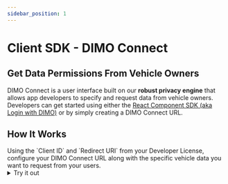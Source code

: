 ```yaml
---
sidebar_position: 1
---
```




# Client SDK - DIMO Connect

## Get Data Permissions From Vehicle Owners

DIMO Connect is a user interface built on our **robust privacy engine** that allows app developers to specify and request data from vehicle owners. 
Developers can get started using either the [React Component SDK (aka Login with DIMO)](https://www.npmjs.com/package/@dimo-network/login-with-dimo) or by simply creating a DIMO Connect URL.

## How It Works

<Stepper>
  <Step title="Configure Your URL">
    <ImageTooltips
      src="/img/ConfigureConnectURL.png"
      alt="DIMO Connect URL"
      tooltipAreas={[
        {
          x: 24, y: 45, width: 10, height: 17,
          title: "DIMO Connect URL",
          text: "Make sure you recognize login.dimo.org as this is the base URL for DIMO Connect."
        },
        {
          x: 34, y: 45, width: 42, height: 17,
          title: "Client ID",
          text: "Get this public ID from your Developer License."
        },
        {
          x: 77, y: 45, width: 22, height: 17,
          title: "Redirect URI",
          text: "Make sure you configure this properly on your Developer License."
        }
      ]}
    />
    Using the `Client ID` and `Redirect URI` from your Developer License, configure your DIMO Connect URL along with the specific vehicle data you want to request from your users.
    <details>
      <summary>Try it out</summary>
      <Tabs>
        <TabItem value="URL Method" label="URL Method">
          <DimoUrlBuilder />
        </TabItem>
        <TabItem value="SDK Method" label="SDK Method">
        ```jsx
        import {
          LoginWithDimo,
          ShareVehiclesWithDimo,
          ExecuteAdvancedTransactionWithDimo,
          initializeDimoSDK,
          useDimoAuthState,
      } from "@dimo-network/login-with-dimo";

      const { isAuthenticated, getValidJWT, email, walletAddress, getEmail } =
      useDimoAuthState();

      useEffect(()=>{ if ( isAuthenticated ) {
      //makeAuthenticatedRequest(getValidJWT()) console.log(email);
      console.log(walletAddress); } },[isAuthenticated])

      initializeDimoSDK({ clientId: process.env.REACT_APP_DIMO_CLIENT_ID!,
      redirectUri: process.env.REACT_APP_DIMO_REDIRECT_URI!, });

      ...

      {isAuthenticated ? (

      <ShareVehiclesWithDimo
        mode="popup"
        onSuccess={authData => console.log('Success:', authData)}
        onError={error => console.error('Error:', error)}
        permissionTemplateId={'1'}
        // expirationDate={} // Optional ISO string
      />

        <ExecuteAdvancedTransactionWithDimo
          mode="popup"
          onSuccess={(transactionData: any) =>
            console.log("Transaction Hash:", transactionData.transactionHash)
          }
          onError={(error: any) => console.error("Error:", error)}
          address="0x21cFE003997fB7c2B3cfe5cf71e7833B7B2eCe10"
          value="0"
          abi={sampleAbi}
          functionName="transfer"
          args={["0x62b98e019e0d3e4A1Ad8C786202e09017Bd995e1", "0"]}
        />
      ) : (
        <LoginWithDimo
          mode="popup"
          onSuccess={(authData) => console.log("Success:", authData)}
          onError={(error) => console.error("Error:", error)}
          permissionTemplateId={permissionsEnabled ? "1" : undefined}
          // expirationDate={} // Optional ISO string
          // vehicles={["585","586"]}
        />
      )}
      ```
        </TabItem>
      </Tabs>
    </details>
  </Step>

  <Step title="Share with Users">
    <ImageTooltips
      src="/img/ShareWithUsers.png"
      alt="Login with DIMO"
      tooltipAreas={[
        {
          x: 26, y: 26, width: 23, height: 8,
          title: "Your Developer License Name",
          text: "This is your Developer License Name, where end users can easily identify your app."
        },
        {
          x: 30, y: 40, width: 40, height: 8,
          title: "Optionally Capture User Emails",
          text: "You can easily toggle this to be enforced or optional."
        },
        {
          x: 26, y: 48, width: 48, height: 12,
          title: "User Email Input",
          text: "Optionally, users can put in their email address here manually to connect to their DIMO Account."
        },
        {
          x: 26, y: 69, width: 48, height: 10,
          title: "Social Logins",
          text: "Optionally user can use their social logins as seen on the DIMO Mobile App."
        }
      ]}
    />

    Users using your DIMO Connect URL can grant you permissions to begin accessing their vehicle data.
  </Step>

  <Step title="Check Vehicle Status">
    <ImageTooltips
      src="/img/VehiclesTable.png"
      alt="Login with DIMO"
      tooltipAreas={[
        {
          x: 2, y: 14, width: 12, height: 68,
          title: "Shared Vehicle Token IDs",
          text: "In Console, you will find a list of vehicles that have shared their data permissions with you."
        },
        {
          x: 20, y: 14, width: 40, height: 68,
          title: "Shared Vehicle Token DID",
          text: "In Console, you will also find the token DID of the shared vehicles, this is used for webhooks."
        },
        {
          x: 65, y: 14, width: 18, height: 68,
          title: "Shared Vehicle MMY",
          text: "In Console, you will also find the make model and year of the shared vehicles."
        }
      ]}
    />
    Use the [DIMO Developer Console](https://console.dimo.org) or the [Identity API](https://identity-api.dimo.zone/) to track which vehicles have shared permissions with you.
    <details>
      <summary>Try it out</summary>
      <ApiTester
        title="Identity API"
        isGraphQL={true}
        defaultUrl="https://identity-api.dimo.zone/query"
        operationType="query"
        requireAuth={false}
        defaultQuery={`query GetVehicleByDevLicense($clientId: Address!) {
          vehicles(
            filterBy: { privileged: $clientId }
            first: 3
          ) {
            nodes {
              owner
              tokenId
              definition {
                make
                model
                year
              }
            }
            totalCount
            pageInfo {
              startCursor
              hasPreviousPage
              hasNextPage
            }
          }
        }`}
        graphQLVariables={[
          { name: "clientId", type: "Address!", description: "Client ID of your Developer License" }
        ]}
      />
    </details>
  </Step>

  <Step title="Start Getting Data" image="/img/TelemetrySample.png">
    Begin polling the DIMO APIs or setting up DIMO Webhooks using one of the available Data SDKs.
    <details>
      <summary>Try it out</summary>
      <ApiTester
        title="Telemetry API"
        isGraphQL={true}
        defaultUrl="https://telemetry-api.dimo.zone/query"
        operationType="query"
        jwtPlaceholder="Enter a valid Vehicle JWT"
        defaultQuery={`query GetAvailable($tokenId: Int!) {
          availableSignals(
            tokenId: $tokenId
          )
        }`}
        graphQLVariables={[
          { name: "tokenId", type: "Int!", description: "Vehicle Token ID of a shared vehicle" }
        ]}
      />
    </details>
  </Step>
</Stepper>

## Using the SDK
If you are a React developer, you are more than welcome to use the SDK directly and skip using the DIMO Connect URL.
The SDK is guaranteed to have more functionalities as the DIMO Connect URL is bounded by query parameter limitations.

<GitHubButton
  href="https://github.com/dimo-network/login-with-dimo/tree/main/sdk"
  data-color-scheme="no-preference: light; light: light; dark: dark;"
  data-icon="github"
  data-size="large"
  data-show-count="false"
  aria-label="Star dimo-network/login-with-dimo on GitHub"
>
  Client SDK: DIMO Connect
</GitHubButton>

## Full Feature List

|                               | React SDK    | Connect URL      | Details                                            |
|-------------------------------|--------------|------------------|----------------------------------------------------|
| Account Creation/Login        |   ✅         |   ✅              | Login with DIMO allow developers to onboard users to DIMO, enabling logins across all DIMO platforms with the use of a passkey or email OTP.  |
| Permissions                   |   ✅         |   ✅              | This is an optional entry state where users are asked to share their vehicles with your application, login is required before entering the vehicle permissions state.   |
| Entry States                  |   ✅         |   ✅              | Multiple entry states to customize user flow       |
| Campaign Tracking             |   ✅         |   ✅              | UTM parameter allows you to drive campaigns with channel partners of yours, maximizing the potential of your application.  |
| Advanced Filtering            |   ✅         |   ✅              | Ensure that vehicles are compatible with your app by applying filters on vehicle token IDs, vehicle brand, and/or powertrain types.   |
| Custom Button                 |   ℹ️         |   ✅              | Customize button style and text to fit your design needs  |
| Custom Expiration Dates       |   ✅         |   ✅              | Customize expiration dates for your user data permissions.   |
| Popup Mode                    |   ✅         |   ❌              | Web popup mode |
| Advanced Transactions         |   ✅         |   ❌              | Execute specific blockchain transactions |
| Customized Messaging          |   ✅         |   ❌              | Customize text fields with your brand messaging to better cater to your audiences.    |
| Callbacks (onSuccess/onError) |   ✅         |   ❌              | Customizable actions on callbacks, ensuring a full e2e experience for your beloved users.   |
| Vehicle Onboarding (beta)     |   ✅         |   ✅              | Onboarding new vehicles onto the DIMO Network, supports Tesla only.  |